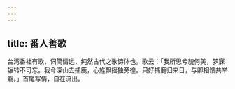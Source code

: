 ```yaml
---
---
---
```

title: 番人善歌
---



台湾番社有歌，词简情远，纯然古代之歌诗体也。歌云：「我所思兮貌何美，梦寐辗转不可忘。我今深山去捕鹿，心旌飘摇独旁徨。只好捕鹿归来日，与卿相馈共举觞。」首尾写情，自在流出。
